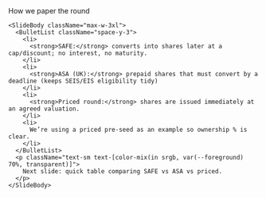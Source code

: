 <div className="flex h-full w-full flex-col">
  <div className="flex flex-1 flex-col gap-8 px-8 py-6 w-full max-w-5xl mx-auto">
    <SlideHeader eyebrow="The instruments" kicker="Some standard terms">
      How we paper the round
    </SlideHeader>

    <SlideBody className="max-w-3xl">
      <BulletList className="space-y-3">
        <li>
          <strong>SAFE:</strong> converts into shares later at a cap/discount; no interest, no maturity.
        </li>
        <li>
          <strong>ASA (UK):</strong> prepaid shares that must convert by a deadline (keeps SEIS/EIS eligibility tidy)
        </li>
        <li>
          <strong>Priced round:</strong> shares are issued immediately at an agreed valuation.
        </li>
        <li>
          We’re using a priced pre-seed as an example so ownership % is clear.
        </li>
      </BulletList>
      <p className="text-sm text-[color-mix(in srgb, var(--foreground) 70%, transparent)]">
        Next slide: quick table comparing SAFE vs ASA vs priced.
      </p>
    </SlideBody>
  </div>
</div>
